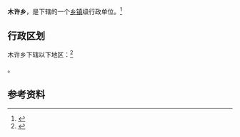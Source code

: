 {{中国乡级行政区|54/21/29/201/000}}

'''木许乡'''，是{{PRC admin/fullname|54/21/29/201/000|3}}下辖的一个[[乡镇|乡镇]]级行政单位。<ref>{{PRC admin/ref sgc|{{PRC admin/parent|54/21/29/201/000}}}}</ref>

== 行政区划 ==

木许乡下辖以下地区：<ref>{{PRC admin/ref sgc|54/21/29/201/000}}</ref>

{{PRC admin/children|54/21/29/201/000}}。

== 参考资料 ==

{{reflist}}

{{行政区划小作品}}
{{PRC admin/navcat|54/21/29/201/000}}